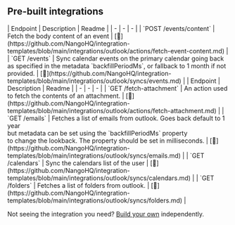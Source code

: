 
## Pre-built integrations

<AccordionGroup>


<Accordion title="Events">
| Endpoint | Description | Readme |
| - | - | - |
| `POST /events/content` | Fetch the body content of an event | [🔗](https://github.com/NangoHQ/integration-templates/blob/main/integrations/outlook/actions/fetch-event-content.md) |
| `GET /events` | Sync calendar events on the primary calendar going back as specified in the metadata `backfillPeriodMs`, or fallback to 1 month if not provided. | [🔗](https://github.com/NangoHQ/integration-templates/blob/main/integrations/outlook/syncs/events.md) |
</Accordion>


<Accordion title="Others">
| Endpoint | Description | Readme |
| - | - | - |
| `GET /fetch-attachment` | An action used to fetch the contents of an attachment. | [🔗](https://github.com/NangoHQ/integration-templates/blob/main/integrations/outlook/actions/fetch-attachment.md) |
| `GET /emails` | Fetches a list of emails from outlook. Goes back default to 1 year<br />but metadata can be set using the `backfillPeriodMs` property<br />to change the lookback. The property should be set in milliseconds. | [🔗](https://github.com/NangoHQ/integration-templates/blob/main/integrations/outlook/syncs/emails.md) |
| `GET /calendars` | Sync the calendars list of the user | [🔗](https://github.com/NangoHQ/integration-templates/blob/main/integrations/outlook/syncs/calendars.md) |
| `GET /folders` | Fetches a list of folders from outlook. | [🔗](https://github.com/NangoHQ/integration-templates/blob/main/integrations/outlook/syncs/folders.md) |
</Accordion>

</AccordionGroup>

<Tip>Not seeing the integration you need? [Build your own](https://docs.nango.dev/guides/custom-integrations/overview) independently.</Tip>
